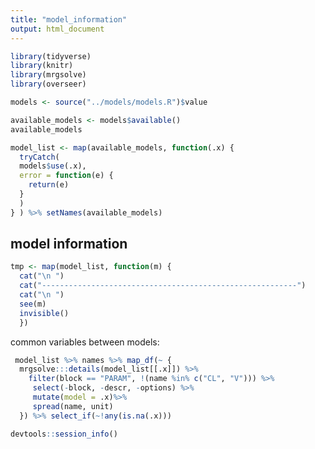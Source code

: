 ```yaml
---
title: "model_information"
output: html_document
---
```


```r
library(tidyverse)
library(knitr)
library(mrgsolve)
library(overseer)
```


```r
models <- source("../models/models.R")$value
```



```r
available_models <- models$available()
available_models
```

```r
model_list <- map(available_models, function(.x) {
  tryCatch(
  models$use(.x),
  error = function(e) {
    return(e)
  }
  )
} ) %>% setNames(available_models)
```
## model information

```r
tmp <- map(model_list, function(m) {
  cat("\n ")
  cat("---------------------------------------------------------")
  cat("\n ")
  see(m)
  invisible()
  })
```

common variables between models:

```r
 model_list %>% names %>% map_df(~ {
  mrgsolve:::details(model_list[[.x]]) %>%
    filter(block == "PARAM", !(name %in% c("CL", "V"))) %>%
     select(-block, -descr, -options) %>%
     mutate(model = .x)%>%
     spread(name, unit)
  }) %>% select_if(~!any(is.na(.x)))
```


```r
devtools::session_info()
```


